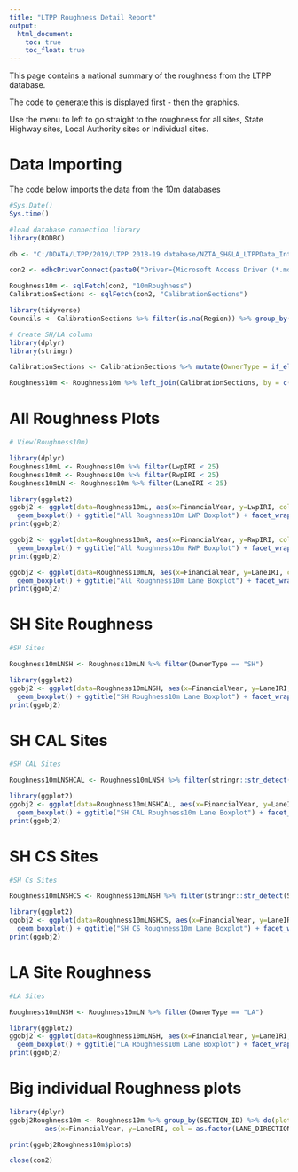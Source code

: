 ---
title: "LTPP Roughness Detail Report"
output:
  html_document:
    toc: true
    toc_float: true
---
This page contains a national summary of the roughness from the LTPP database.  

The code to generate this is displayed first - then the graphics.  
  
Use the menu to left to go straight to the roughness for all sites, State Highway sites, Local Authority sites or Individual sites.  

# Data Importing
The code below imports the data from the 10m databases

```{r import data, fig.height=40, fig.width=12, echo=TRUE}

#Sys.Date()
Sys.time()

#load database connection library
library(RODBC)

db <- "C:/DDATA/LTPP/2019/LTPP 2018-19 database/NZTA_SH&LA_LTPPData_IntCalib_1Jul2001-30Jun2019.mdb"

con2 <- odbcDriverConnect(paste0("Driver={Microsoft Access Driver (*.mdb, *.accdb)}; DBQ=", db))

Roughness10m <- sqlFetch(con2, "10mRoughness")
CalibrationSections <- sqlFetch(con2, "CalibrationSections")

library(tidyverse)
Councils <- CalibrationSections %>% filter(is.na(Region)) %>% group_by(NMA) %>% summarise()

# Create SH/LA column
library(dplyr)
library(stringr)

CalibrationSections <- CalibrationSections %>% mutate(OwnerType = if_else((str_detect(CAL_SECTION_ID, "CAL")|str_detect(CAL_SECTION_ID, "CS")), "SH", "LA"))

Roughness10m <- Roughness10m %>% left_join(CalibrationSections, by = c("SECTION_ID"="CAL_SECTION_ID"))
```

# All Roughness Plots

```{r plot Roughness10m on A3, fig.height=40, fig.width=12, echo=TRUE}

# View(Roughness10m)

library(dplyr)
Roughness10mL <- Roughness10m %>% filter(LwpIRI < 25)
Roughness10mR <- Roughness10m %>% filter(RwpIRI < 25)
Roughness10mLN <- Roughness10m %>% filter(LaneIRI < 25)

library(ggplot2)
ggobj2 <- ggplot(data=Roughness10mL, aes(x=FinancialYear, y=LwpIRI, col = as.factor(LANE_DIRECTION))) +
  geom_boxplot() + ggtitle("All Roughness10m LWP Boxplot") + facet_wrap(~SECTION_ID, ncol =5) + theme(axis.text.x=element_text(angle=90,hjust=1,vjust=0.5)) + labs(col = "I/D") + ylab("LWP Roughness (IRI)") + xlab("Financial Year") 
print(ggobj2)

ggobj2 <- ggplot(data=Roughness10mR, aes(x=FinancialYear, y=RwpIRI, col = as.factor(LANE_DIRECTION))) +
  geom_boxplot() + ggtitle("All Roughness10m RWP Boxplot") + facet_wrap(~SECTION_ID, ncol =5) + theme(axis.text.x=element_text(angle=90,hjust=1,vjust=0.5)) + labs(col = "I/D") + ylab("RWP Roughness (IRI)") + xlab("Financial Year") 
print(ggobj2)

ggobj2 <- ggplot(data=Roughness10mLN, aes(x=FinancialYear, y=LaneIRI, col = as.factor(LANE_DIRECTION))) +
  geom_boxplot() + ggtitle("All Roughness10m Lane Boxplot") + facet_wrap(~SECTION_ID, ncol =5) + theme(axis.text.x=element_text(angle=90,hjust=1,vjust=0.5)) + labs(col = "I/D") + ylab("Lane Roughness (IRI)") + xlab("Financial Year") 
print(ggobj2)
```

# SH Site Roughness

```{r plot Roughness10m SH Site on A3, fig.height=40, fig.width=12, echo=TRUE}

#SH Sites

Roughness10mLNSH <- Roughness10mLN %>% filter(OwnerType == "SH")

library(ggplot2)
ggobj2 <- ggplot(data=Roughness10mLNSH, aes(x=FinancialYear, y=LaneIRI, col = as.factor(LANE_DIRECTION))) +
  geom_boxplot() + ggtitle("SH Roughness10m Lane Boxplot") + facet_wrap(~SECTION_ID, ncol =5) + theme(axis.text.x=element_text(angle=90,hjust=1,vjust=0.5)) + labs(col = "I/D") + ylab("Lane Roughness (IRI)") + xlab("Financial Year") 
print(ggobj2)
```

# SH CAL Sites

```{r plot Roughness SH CAL Site on A3, fig.height=20, fig.width=12, echo=TRUE}

#SH CAL Sites

Roughness10mLNSHCAL <- Roughness10mLNSH %>% filter(stringr::str_detect(SECTION_ID, "CAL"))

library(ggplot2)
ggobj2 <- ggplot(data=Roughness10mLNSHCAL, aes(x=FinancialYear, y=LaneIRI, col = as.factor(LANE_DIRECTION))) +
  geom_boxplot() + ggtitle("SH CAL Roughness10m Lane Boxplot") + facet_wrap(~SECTION_ID, ncol =5) + theme(axis.text.x=element_text(angle=90,hjust=1,vjust=0.5)) + labs(col = "I/D") + ylab("Lane Roughness (IRI)") + xlab("Financial Year") 
print(ggobj2)
```

# SH CS Sites

```{r plot Roughness SH Cs Site on A3, fig.height=20, fig.width=12, echo=TRUE}

#SH Cs Sites

Roughness10mLNSHCS <- Roughness10mLNSH %>% filter(stringr::str_detect(SECTION_ID, "CS"))

library(ggplot2)
ggobj2 <- ggplot(data=Roughness10mLNSHCS, aes(x=FinancialYear, y=LaneIRI, col = as.factor(LANE_DIRECTION))) +
  geom_boxplot() + ggtitle("SH CS Roughness10m Lane Boxplot") + facet_wrap(~SECTION_ID, ncol =5) + theme(axis.text.x=element_text(angle=90,hjust=1,vjust=0.5)) + labs(col = "I/D") + ylab("Lane Roughness (IRI)") + xlab("Financial Year") 
print(ggobj2)
```

# LA Site Roughness

```{r plot Roughness10m LA Site on A3, fig.height=20, fig.width=12, echo=TRUE}

#LA Sites

Roughness10mLNSH <- Roughness10mLN %>% filter(OwnerType == "LA")

library(ggplot2)
ggobj2 <- ggplot(data=Roughness10mLNSH, aes(x=FinancialYear, y=LaneIRI, col = as.factor(LANE_DIRECTION))) +
  geom_boxplot() + ggtitle("LA Roughness10m Lane Boxplot") + facet_wrap(~SECTION_ID, ncol =5) + theme(axis.text.x=element_text(angle=90,hjust=1,vjust=0.5)) + labs(col = "I/D") + ylab("Lane Roughness (IRI)") + xlab("Financial Year") 
print(ggobj2)
```

# Big individual Roughness plots 

```{r plot  Big individual  Roughness plots , fig.height=12, fig.width=20, echo=TRUE}

library(dplyr)
ggobj2Roughness10m <- Roughness10m %>% group_by(SECTION_ID) %>% do(plots=ggplot(data=.) +
         aes(x=FinancialYear, y=LaneIRI, col = as.factor(LANE_DIRECTION)) +  geom_boxplot() + labs(col = "I/D") + ggtitle("Roughness - Lane IRI", subtitle = .$SECTION_ID) + ylab("Lane Roughness (IRI)") + xlab("Financial Year"))

print(ggobj2Roughness10m$plots)

close(con2)
```


